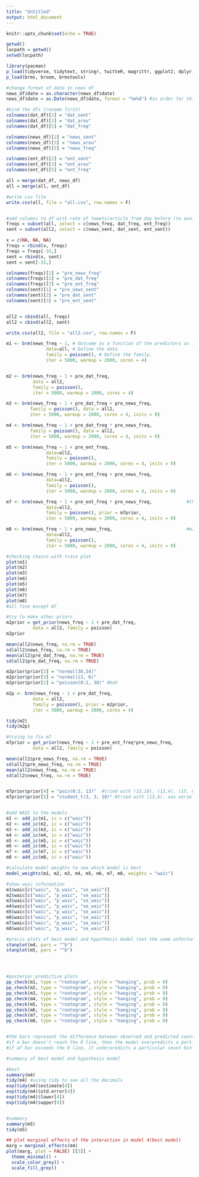 ---
title: "Untitled"
output: html_document
---

```{r setup, include=FALSE}
knitr::opts_chunk$set(echo = TRUE)
```

```{r}
getwd()
locpath = getwd()
setwd(locpath)

library(pacman)
p_load(tidyverse, tidytext, stringr, twitteR, magrittr, ggplot2, dplyr, rethinking, lme4)
p_load(brms, broom, brmstools)

```

```{r}

#change format of date in news df
news_df$date = as.character(news_df$date)
news_df$date = as.Date(news_df$date, format = "%m%d") #in order for this to work, change the time on computer to 2017 xD

#bind the dfs (rename first)
colnames(dat_df)[2] = "dat_sent"
colnames(dat_df)[3] = "dat_arou"
colnames(dat_df)[5] = "dat_freq" 

colnames(news_df)[2] = "news_sent"
colnames(news_df)[3] = "news_arou"
colnames(news_df)[5] = "news_freq"

colnames(ent_df)[2] = "ent_sent"
colnames(ent_df)[3] = "ent_arou"
colnames(ent_df)[5] = "ent_freq" 

all = merge(dat_df, news_df)
all = merge(all, ent_df)

#write csv file
write.csv(all, file = "all.csv", row.names = F)


#add columns to df with rate of tweets/article from day before (to avoid using lag) + sent
freqs = subset(all, select = c(news_freq, dat_freq, ent_freq))
sent = subset(all2, select = c(news_sent, dat_sent, ent_sent))

x = c(NA, NA, NA)
freqs = rbind(x, freqs)
freqs = freqs[-33,]
sent = rbind(x, sent)
sent = sent[-33,]

colnames(freqs)[1] = "pre_news_freq" 
colnames(freqs)[2] = "pre_dat_freq" 
colnames(freqs)[3] = "pre_ent_freq" 
colnames(sent)[1] = "pre_news_sent" 
colnames(sent)[2] = "pre_dat_sent" 
colnames(sent)[3] = "pre_ent_sent" 


all2 = cbind(all, freqs)
all2 = cbind(all2, sent)

write.csv(all2, file = "all2.csv", row.names = F)
```

```{r}



m1 <- brm(news_freq ~ 1, # Outcome as a function of the predictors as in lme4. 
               data=all, # Define the data
               family = poisson(), # Define the family. 
               iter = 5000, warmup = 2000, cores = 4)


m2 <- brm(news_freq ~ 1 + pre_dat_freq,
          data = all2,
          family = poisson(),
          iter = 5000, warmup = 2000, cores = 4)

m3 <- brm(news_freq ~ 1 + pre_dat_freq + pre_news_freq, 
         family = poisson(), data = all2,
         iter = 5000, warmup = 2000, cores = 4, inits = 0)

m4 <- brm(news_freq ~ 1 + pre_dat_freq * pre_news_freq, 
         family = poisson(), data = all2,
         iter = 5000, warmup = 2000, cores = 4, inits = 0)

m5 <- brm(news_freq ~ 1 + pre_ent_freq, 
               data=all2, 
               family = poisson(), 
               iter = 5000, warmup = 2000, cores = 4, inits = 0)

m6 <- brm(news_freq ~ 1 + pre_ent_freq + pre_news_freq, 
               data=all2, 
               family = poisson(), 
               iter = 5000, warmup = 2000, cores = 4, inits = 0)

m7 <- brm(news_freq ~ 1 + pre_ent_freq * pre_news_freq,             #the chains look BAD so we need to fix this - book suggests priors
               data=all2, 
               family = poisson(), prior = m7prior, 
               iter = 5000, warmup = 2000, cores = 4, inits = 0)

m8 <- brm(news_freq ~ 1 + pre_news_freq,                            #m2 in report
               data=all2, 
               family = poisson(), 
               iter = 5000, warmup = 2000, cores = 4, inits = 0)

```

```{r}
#checking chains with trace plot
plot(m1)
plot(m2)
plot(m3)
plot(m4)
plot(m5)
plot(m6)
plot(m7)
plot(m8)
#all fine except m7
```

```{r}
#try to make other priors
m2prior = get_prior(news_freq ~ 1 + pre_dat_freq, 
          data = all2, family = poisson)
m2prior

mean(all2$news_freq, na.rm = TRUE)
sd(all2$news_freq, na.rm = TRUE)
mean(all2$pre_dat_freq, na.rm = TRUE)
sd(all2$pre_dat_freq, na.rm = TRUE)

m2prior$prior[2] = "normal(38,34)"
m2prior$prior[3] = "normal(13, 6)"
m2prior$prior[2] = "poisson(0:2, 38)" #bah

m2p <- brm(news_freq ~ 1 + pre_dat_freq,
          data = all2,
          family = poisson(), prior = m2prior,
          iter = 5000, warmup = 2000, cores = 4)

tidy(m2)
tidy(m2p)
```


```{r}
#trying to fix m7
m7prior = get_prior(news_freq ~ 1 + pre_ent_freq*pre_news_freq, 
          data = all2, family = poisson)

mean(all2$pre_news_freq, na.rm = TRUE)
sd(all2$pre_news_freq, na.rm = TRUE)
mean(all2$news_freq, na.rm = TRUE)
sd(all2$news_freq, na.rm = TRUE)


m7prior$prior[4] = "pois(0:2, 13)"  #tried with (13,10), (13,4), (15, 6), (13,40), (13,6), student_t(3,3,10)
m7prior$prior[5] = "student_t(3, 3, 10)" #tried with (13,6). was worse so went back to default



```


```{r}
#add WAIC to the models
m1 <- add_ic(m1, ic = c("waic"))
m2 <- add_ic(m2, ic = c("waic"))
m3 <- add_ic(m3, ic = c("waic"))
m4 <- add_ic(m4, ic = c("waic"))
m5 <- add_ic(m5, ic = c("waic"))
m6 <- add_ic(m6, ic = c("waic"))
m7 <- add_ic(m7, ic = c("waic"))
m8 <- add_ic(m8, ic = c("waic"))
```

```{r}
#calculate model weights to see which model is best
model_weights(m1, m2, m3, m4, m5, m6, m7, m8, weights = "waic")

```

```{r}
#show waic information
m1$waic[c("waic", "p_waic", "se_waic")]
m2$waic[c("waic", "p_waic", "se_waic")]
m3$waic[c("waic", "p_waic", "se_waic")]
m4$waic[c("waic", "p_waic", "se_waic")]
m5$waic[c("waic", "p_waic", "se_waic")]
m6$waic[c("waic", "p_waic", "se_waic")]
m7$waic[c("waic", "p_waic", "se_waic")]
m8$waic[c("waic", "p_waic", "se_waic")]

```

```{r}
#precis plots of best model and hypothesis model (not the same unfortunately :'( )
stanplot(m4, pars = "^b")
stanplot(m5, pars = "^b")




#posterior predictive plots
pp_check(m1, type = "rootogram", style = "hanging", prob = 0)
pp_check(m2, type = "rootogram", style = "hanging", prob = 0)
pp_check(m3, type = "rootogram", style = "hanging", prob = 0)
pp_check(m4, type = "rootogram", style = "hanging", prob = 0)
pp_check(m5, type = "rootogram", style = "hanging", prob = 0)
pp_check(m6, type = "rootogram", style = "hanging", prob = 0)
pp_check(m7, type = "rootogram", style = "hanging", prob = 0)
pp_check(m8, type = "rootogram", style = "hanging", prob = 0)


#the bars represent the difference between observed and predicted counts “hang” from the curve.
#if a bar doesn't reach the 0 line, then the model overpredicts a particular count bin
#if af bar exceeds the 0 line, it underpredicts a particular count bin

```


```{r}
#summary of best model and hypothesis model 

#best
summary(m4)
tidy(m4) #using tidy to see all the decimals
exp(tidy(m4)$estimate[4])
exp(tidy(m4)$std.error[4])
exp(tidy(m4)$lower[4])
exp(tidy(m4)$upper[4])


#summary
summary(m5)
tidy(m5)


```



```{r}


## plot marginal effects of the interaction in model 4(best model)
marg = marginal_effects(m4)
plot(marg, plot = FALSE) [[3]] +
  theme_minimal() +
  scale_color_grey() +
  scale_fill_grey()


```
